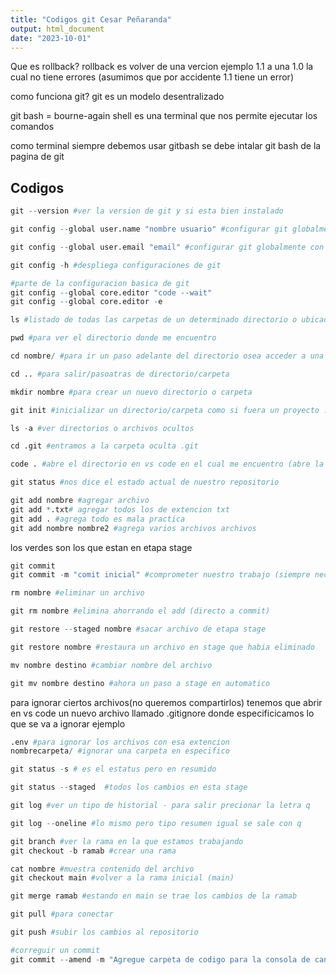 ```yaml
---
title: "Codigos git Cesar Peñaranda"
output: html_document
date: "2023-10-01"
---
```


Que es rollback?
rollback es volver de una vercion ejemplo 1.1 a una 1.0 la cual no tiene errores (asumimos que por accidente 1.1 tiene un error)

como funciona git?
git es un modelo desentralizado

git bash = bourne-again shell
es una terminal que nos permite ejecutar los comandos

como terminal siempre debemos usar gitbash
se debe intalar git bash de la pagina de git

## Codigos
```r
git --version #ver la version de git y si esta bien instalado
```

```r
git config --global user.name "nombre usuario" #configurar git globalmente con nuestro usuario
```

```r
git config --global user.email "email" #configurar git globalmente con nuestro usuario
```

```r
git config -h #despliega configuraciones de git
```

```r
#parte de la configuracion basica de git
git config --global core.editor "code --wait"
git config --global core.editor -e
```

```r
ls #listado de todas las carpetas de un determinado directorio o ubicacion
```

```r
pwd #para ver el directorio donde me encuentro
```

```r
cd nombre/ #para ir un paso adelante del directorio osea acceder a una carpeta
```

```r
cd .. #para salir/pasoatras de directorio/carpeta
```

```r
mkdir nombre #para crear un nuevo directorio o carpeta
```

```r
git init #inicializar un directorio/carpeta como si fuera un proyecto .git significa que esta oculto
```

```r
ls -a #ver directorios o archivos ocultos
```

```r
cd .git #entramos a la carpeta oculta .git
```

```r
code . #abre el directorio en vs code en el cual me encuentro (abre la app)
```

```r

git status #nos dice el estado actual de nuestro repositorio
```

```r
git add nombre #agregar archivo
git add *.txt# agregar todos los de extencion txt
git add . #agrega todo es mala practica
git add nombre nombre2 #agrega varios archivos archivos
```

los verdes son los que estan en etapa stage
```r
git commit 
git commit -m "comit inicial" #comprometer nuestro trabajo (siempre necesario)

```


```r
rm nombre #eliminar un archivo

git rm nombre #elimina ahorrando el add (directo a commit)
```

```r
git restore --staged nombre #sacar archivo de etapa stage
```

```r
git restore nombre #restaura un archivo en stage que habia eliminado
```

```r
mv nombre destino #cambiar nombre del archivo

git mv nombre destino #ahora un paso a stage en automatico
```

para ignorar ciertos archivos(no queremos compartirlos)
tenemos que abrir en vs code un nuevo archivo llamado .gitignore 
donde especificicamos lo que se va a ignorar ejemplo

```r
.env #para ignorar los archivos con esa extencion
nombrecarpeta/ #ignorar una carpeta en especifico

```

```r
git status -s # es el estatus pero en resumido

git status --staged  #todos los cambios en esta stage
```


```r
git log #ver un tipo de historial - para salir precionar la letra q

git log --oneline #lo mismo pero tipo resumen igual se sale con q
```

```r
git branch #ver la rama en la que estamos trabajando
git checkout -b ramab #crear una rama

cat nombre #muestra contenido del archivo
git checkout main #volver a la rama inicial (main)

git merge ramab #estando en main se trae los cambios de la ramab
```

```r
git pull #para conectar
```

```r
git push #subir los cambios al repositorio
```



```r
#correguir un commit
git commit --amend -m "Agregue carpeta de codigo para la consola de canssadra para crear la tabla y base segun los datos de uno de los archivos que tenemos VentasElectronicas"
```

